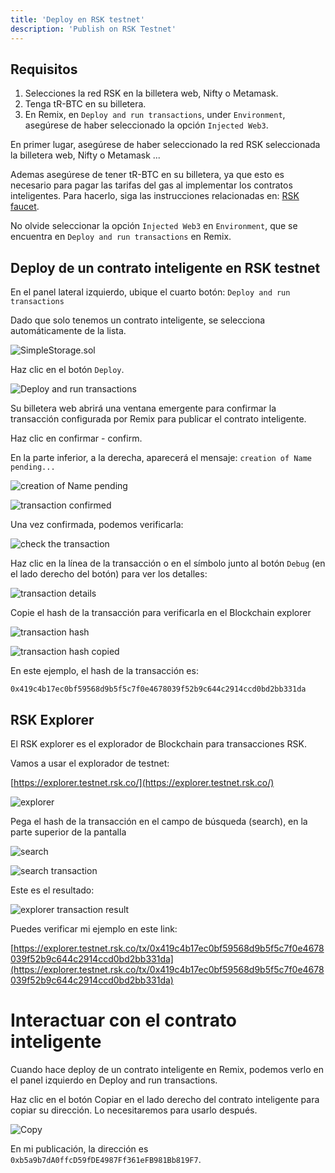 ---
title: 'Deploy en RSK testnet'
description: 'Publish on RSK Testnet'
---

## Requisitos

1. Selecciones la red RSK en la billetera web, Nifty o Metamask.
2. Tenga tR-BTC en su billetera.
3. En Remix, en `Deploy and run transactions`, under `Environment`, asegúrese de haber seleccionado la opción `Injected Web3`.

En primer lugar, asegúrese de haber seleccionado la red RSK seleccionada la billetera web, Nifty o Metamask ...

Ademas asegúrese de tener tR-BTC en su billetera,
ya que esto es necesario para pagar las tarifas del gas al implementar los contratos inteligentes.
Para hacerlo, siga las instrucciones relacionadas en: [RSK faucet](/courses/dev/01/rsk-faucet).

No olvide seleccionar la opción `Injected Web3` en `Environment`, que se encuentra en `Deploy and run transactions` en Remix.

## Deploy de un contrato inteligente en RSK testnet

En el panel lateral izquierdo, ubique el cuarto botón: `Deploy and run transactions`

Dado que solo tenemos un contrato inteligente, se selecciona automáticamente de la lista.

![SimpleStorage.sol](/images/image-22.png)

Haz clic en el botón `Deploy`.

![Deploy and run transactions](/images/image-05.png)

Su billetera web abrirá una ventana emergente para confirmar la transacción configurada por Remix para publicar el contrato inteligente.

Haz clic en confirmar - confirm.

En la parte inferior, a la derecha, aparecerá el mensaje: `creation of Name pending...`

![creation of Name pending](/images/image-24.png)

![transaction confirmed](/images/image-25.png)

Una vez confirmada, podemos verificarla:

![check the transaction](/images/image-26.png)

Haz clic en la línea de la transacción o en el símbolo junto al botón `Debug` (en el lado derecho del botón) para ver los detalles:

![transaction details](/images/image-27.png)

Copie el hash de la transacción para verificarla en el Blockchain explorer

![transaction hash](/images/image-28.png)

![transaction hash copied](/images/image-29.png)

En este ejemplo, el hash de la transacción es:

`0x419c4b17ec0bf59568d9b5f5c7f0e4678039f52b9c644c2914ccd0bd2bb331da`

## RSK Explorer

El RSK explorer es el explorador de Blockchain para transacciones RSK.

Vamos a usar el explorador de testnet:

[https://explorer.testnet.rsk.co/](https://explorer.testnet.rsk.co/)

![explorer](/images/image-32.png)

Pega el hash de la transacción en el campo de búsqueda (search), en la parte superior de la pantalla

![search](/images/image-33.png)

![search transaction](/images/image-34.png)

Este es el resultado:

![explorer transaction result](/images/image-35.png)

Puedes verificar mi ejemplo en este link:

[https://explorer.testnet.rsk.co/tx/0x419c4b17ec0bf59568d9b5f5c7f0e4678039f52b9c644c2914ccd0bd2bb331da](https://explorer.testnet.rsk.co/tx/0x419c4b17ec0bf59568d9b5f5c7f0e4678039f52b9c644c2914ccd0bd2bb331da)

# Interactuar con el contrato inteligente

Cuando hace deploy de un contrato inteligente en Remix,
podemos verlo en el panel izquierdo en Deploy and run transactions.

Haz clic en el botón Copiar en el lado derecho del contrato inteligente para copiar su dirección.
Lo necesitaremos para usarlo después.

![Copy](/images/image-06.png)

En mi publicación, la dirección es `0xb5a9b7dA0ffcD59fDE4987Ff361eFB981Bb819F7`.
